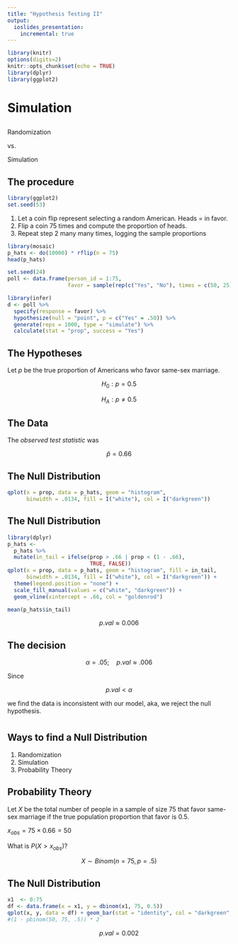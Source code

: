```yaml
---
title: "Hypothesis Testing II"
output:
  ioslides_presentation:
    incremental: true
---
```


```r
library(knitr)
options(digits=2)
knitr::opts_chunk$set(echo = TRUE)
library(dplyr)
library(ggplot2)
```


# Simulation


## {.flexbox .vcenter}

Randomization

vs. 

Simulation


## The procedure {.build}

```r
library(ggplot2)
set.seed(53)
```

1. Let a coin flip represent selecting a random American. Heads = in favor.
2. Flip a coin 75 times and compute the proportion of heads.
3. Repeat step 2 many many times, logging the sample proportions

```r
library(mosaic)
p_hats <- do(10000) * rflip(n = 75)
head(p_hats)

set.seed(24)
poll <- data.frame(person_id = 1:75,
                   favor = sample(rep(c("Yes", "No"), times = c(50, 25))))
```

```r
library(infer)
d <- poll %>%
  specify(response = favor) %>%
  hypothesize(null = "point", p = c("Yes" = .50)) %>%
  generate(reps = 1000, type = "simulate") %>%
  calculate(stat = "prop", success = "Yes")

```


## The Hypotheses {.build}

Let $p$ be the true proportion of Americans who favor same-sex marriage.

$$H_0: p = 0.5$$

$$H_A: p \ne 0.5$$


## The Data

The *observed test statistic* was

$$\hat{p} = 0.66$$


## The Null Distribution

```r
qplot(x = prop, data = p_hats, geom = "histogram", 
      binwidth = .0134, fill = I("white"), col = I("darkgreen"))
```


## The Null Distribution

```r
library(dplyr)
p_hats <- 
  p_hats %>%
  mutate(in_tail = ifelse(prop > .66 | prop < (1 - .66),
                          TRUE, FALSE))
qplot(x = prop, data = p_hats, geom = "histogram", fill = in_tail, 
      binwidth = .0134, fill = I("white"), col = I("darkgreen")) +
  theme(legend.position = "none") +
  scale_fill_manual(values = c("white", "darkgreen")) +
  geom_vline(xintercept = .66, col = "goldenrod")
```

```r
mean(p_hats$in_tail)
```

$$p.val \approx 0.006$$


## The decision {.build}

$$ \alpha = .05; \quad p.val \approx .006 $$

Since

$$ p.val < \alpha$$

we find the data is inconsistent with our model, aka, we reject the null hypothesis.


#


## Ways to find a Null Distribution {.flexbox .vcenter .build}

1. Randomization
2. Simulation
3. Probability Theory


## Probability Theory {.build}

Let $X$ be the total number of people in a sample of size 75 that favor same-sex
marriage if the true population proportion that favor is 0.5.

$x_{obs} = 75 \times 0.66 = 50$

What is $P(X > x_{obs})$?

$$ X \sim Binom(n = 75, p = .5) $$


## The Null Distribution

```r
x1  <- 0:75
df <- data.frame(x = x1, y = dbinom(x1, 75, 0.5))
qplot(x, y, data = df) + geom_bar(stat = "identity", col = "darkgreen", fill = "white")
#(1 - pbinom(50, 75, .5)) * 2
```

$$p.val = 0.002$$



